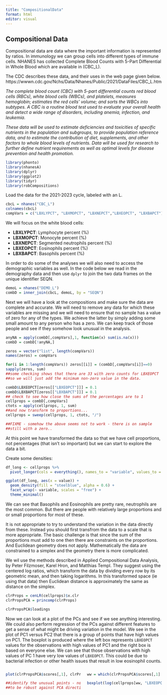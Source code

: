 ```yaml
---
title: "CompositionalData"
format: html
editor: visual
---
```


## Compositional Data

Compositional data are data where the important information is represented by ratios. In immunology we can group cells into different types of immune cells. NHANES has collected Complete Blood Counts with 5-Part Differential in Whole Blood which are available in (CBC_L).

The CDC describes these data, and their uses in the web page given below. https://wwwn.cdc.gov/Nchs/Data/Nhanes/Public/2021/DataFiles/CBC_L.htm

<em>The complete blood count (CBC) with 5-part differential counts red blood cells (RBCs), white blood cells (WBCs), and platelets, measures hemoglobin; estimates the red cells’ volume; and sorts the WBCs into subtypes. A CBC is a routine blood test used to evaluate your overall health and detect a wide range of disorders, including anemia, infection, and leukemia.

These data will be used to estimate deficiencies and toxicities of specific nutrients in the population and subgroups, to provide population reference data, and to estimate the contribution of diet, supplements, and other factors to whole blood levels of nutrients. Data will be used for research to further define nutrient requirements as well as optimal levels for disease prevention and health promotion.</em>

```r
library(phonto)
library(nhanesA)
library(dplyr)
library(ggplot2)
library(tidyr)
library(robCompositions)
```

Load the data for the 2021-2023 cycle, labeled with an L.

```r
cbcL = nhanes("CBC_L")
colnames(cbcL)
compVars = c("LBXLYPCT", "LBXMOPCT", "LBXNEPCT","LBXEOPCT", "LBXBAPCT")
```

We will focus on the white blood cells: 

- **LBXLYPCT**: Lymphocyte percent (%) 
- **LBXMOPCT**: Monocyte percent (%) 
- **LBXNEPCT**: Segmented neutrophils percent (%) 
- **LBXEOPCT**: Eosinophils percent (%) 
- **LBXBAPCT**: Basophils percent (%)

In order to do some of the analyses we will also need to access the demographic variables as well. In the code below we read in the demography data and then use `dplyr` to join the two data frames on the unique identifier SEQN.

```r
demoL = nhanes("DEMO_L")
combD = inner_join(cbcL, demoL, by = "SEQN")
```

Next we will have a look at the compositions and make sure the data are complete and accurate. We will need to remove any data for which these variables are missing and we will need to ensure that no sample has a value of zero for any of the types. We achieve the latter by simply adding some small amount to any person who has a zero. We can keep track of those people and see if they somehow look unusual in the analysis.

```r

anyNA = apply(combD[,compVars],1, function(x) sum(is.na(x)))
combD = combD[!anyNA,]

zeros = vector("list", length(compVars))
names(zeros) = compVars

for(i in 1:length(compVars)) zeros[[i]] = (combD[,compVars[i]]==0)
sapply(zeros, sum)
##some checking shows that there are 33 with zero counts for LBXEOPCT
##so we will just add the minimum non-zero value in the data.

combD$LBXEOPCT[zeros[["LBXEOPCT"]]] = 0.1
combD$LBXBAPCT[zeros[["LBXBAPCT"]]] = 0.1
## check to see how close the sums of the percentages are to 1
cellprops = combD[,compVars]
ctots = apply(cellprops, 1, sum)
##and now transform to proportions...
cellprops = sweep(cellprops, 1, ctots, "/")

##FIXME - somehow the above seems not to work - there is on sample
##still with a zero..


```

At this point we have transformed the data so that we have cell proportions, not percentages (that isn't so important) but we can start to explore the data a bit.

Create some densities:

```r

df_long <- cellprops %>%
  pivot_longer(cols = everything(), names_to = "variable", values_to = "value")

ggplot(df_long, aes(x = value)) +
  geom_density(fill = "steelblue", alpha = 0.6) +
  facet_wrap(~ variable, scales = "free") +
  theme_minimal()

```

We can see that Basophils and Eosinophils are pretty rare, neutrophils are the most common. But there are people with relatively large proportions and or small proportions for most of these.

It is not appropriate to try to understand the variation in the data directly from these. Instead you should first transfrom the data to a scale that is more appropriate. The basic challenge is that since the sum of the proportions must add to one then there are constraints on the proportions. And Euclidean geometry does not apply. Mathematically the data are constrained to a simplex and the geometry there is more complicated.

We wil use the methods described in Applied Compositional Data Analysis, by Peter Filzmoser, Karel Hron, and Matthias Templ. They suggest using the centered log ratios, which transform the data by dividing every row by its geometric mean, and then taking logarithms. In this transformed space (ie using that data) then Euclidean distance is approximately the same as distance on the simplex.

```r
clrProps = cenLR(cellprops)$x.clr
clrPropsPCA = princomp(clrProps)

clrPropsPCA$loadings
```

Now we can look at a plot of the PCs and see if we see anything interesting.  We could also perform regression of the PCs against different features to get a sense of what might be driving variation in the model.
We see in the plot of PC1 versus PC2 that there is a group of points that have high values on PC1. The boxplot is produced where the left box represents `LBXEOPCT` values for the observations with high values of PC1 and the right box is based on everyone else.  We can see that those observations with high values of PC 1 have very low values of `LBXEOPCT`.  This could be due to bacterial infection or other health issues that result in low eosinophil counts.


:::: {.columns}

::: {.column width="50%"}

```r
plot(clrPropsPCA$scores[,1], clrPropsPCA$scores[,2], col=ifelse(combD$RIAGENDR=="Male", "red", "blue"), xlab="PC 1", ylab="PC 2")

##identify the unusual points - note this is not going
##to be robust against PCA direction switching

```

:::

::: {.column width="50%"}

```r
ww = which(clrPropsPCA$scores[,1] > 2)

boxplot(log(cellprops[ww, "LBXEOPCT"]), log(cellprops[-ww, "LBXEOPCT"]),main="LBXEOPCT")
```

:::

::::


